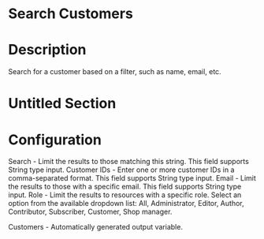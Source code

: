 ﻿# Search Customers

# Description

Search for a customer based on a filter, such as name, email, etc.

# Untitled Section

# Configuration

Search - Limit the results to those matching this string. This field supports
              String type input. Customer IDs - Enter one or more customer IDs in a comma-separated format. This
            field supports String type input. Email - Limit the results to those with a specific email. This field supports
              String type input. Role - Limit the results to resources with a specific role. Select an option
            from the available dropdown list: All, Administrator, Editor, Author, Contributor,
            Subscriber, Customer, Shop manager.









Customers - Automatically generated output variable.
